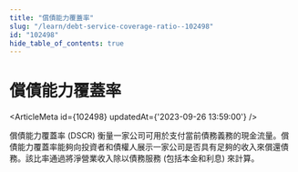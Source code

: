 ```yaml
---
title: "償債能力覆蓋率"
slug: "/learn/debt-service-coverage-ratio--102498"
id: "102498"
hide_table_of_contents: true
---
```



# 償債能力覆蓋率

<ArticleMeta id={102498} updatedAt={'2023-09-26 13:59:00'} />
<div className='border-solid border-b border-t-0 my-4 border-[var(--ifm-color-gray-300)]' />

償債能力覆蓋率 (DSCR) 衡量一家公司可用於支付當前債務義務的現金流量。償債能力覆蓋率能夠向投資者和債權人展示一家公司是否具有足夠的收入來償還債務。該比率通過將淨營業收入除以債務服務 (包括本金和利息) 來計算。
